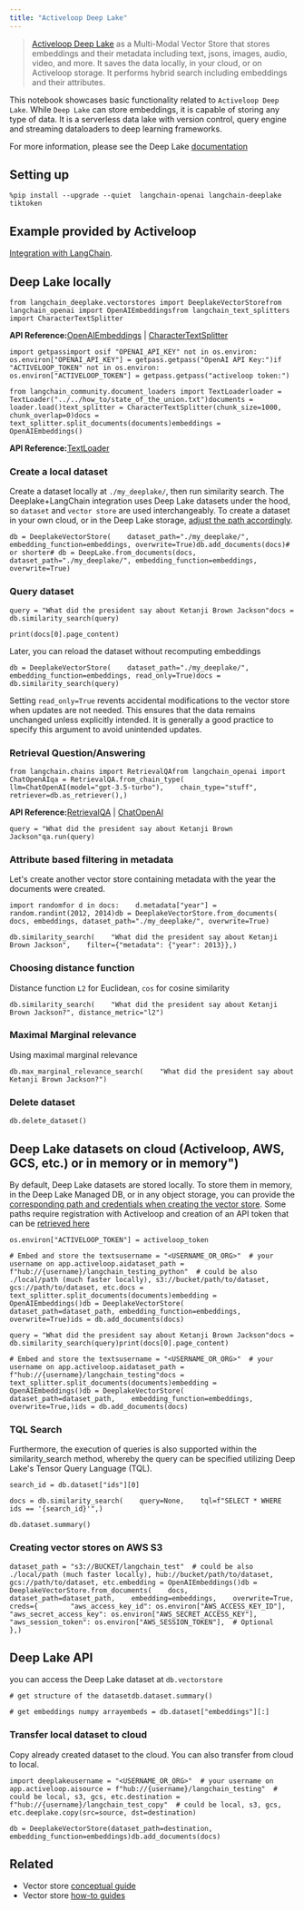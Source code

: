 ```yaml
---
title: "Activeloop Deep Lake"
---
```


> [Activeloop Deep Lake](https://docs.deeplake.ai/) as a Multi-Modal Vector Store that stores embeddings and their metadata including text, jsons, images, audio, video, and more. It saves the data locally, in your cloud, or on Activeloop storage. It performs hybrid search including embeddings and their attributes.

This notebook showcases basic functionality related to `Activeloop Deep Lake`. While `Deep Lake` can store embeddings, it is capable of storing any type of data. It is a serverless data lake with version control, query engine and streaming dataloaders to deep learning frameworks.

For more information, please see the Deep Lake [documentation](https://docs.deeplake.ai/)

## Setting up

```
%pip install --upgrade --quiet  langchain-openai langchain-deeplake tiktoken
```

## Example provided by Activeloop

[Integration with LangChain](https://docs.activeloop.ai/tutorials/vector-store/deep-lake-vector-store-in-langchain).

## Deep Lake locally

```
from langchain_deeplake.vectorstores import DeeplakeVectorStorefrom langchain_openai import OpenAIEmbeddingsfrom langchain_text_splitters import CharacterTextSplitter
```

**API Reference:**[OpenAIEmbeddings](https://python.langchain.com/api_reference/openai/embeddings/langchain_openai.embeddings.base.OpenAIEmbeddings.html) | [CharacterTextSplitter](https://python.langchain.com/api_reference/text_splitters/character/langchain_text_splitters.character.CharacterTextSplitter.html)

```
import getpassimport osif "OPENAI_API_KEY" not in os.environ:    os.environ["OPENAI_API_KEY"] = getpass.getpass("OpenAI API Key:")if "ACTIVELOOP_TOKEN" not in os.environ:    os.environ["ACTIVELOOP_TOKEN"] = getpass.getpass("activeloop token:")
```

```
from langchain_community.document_loaders import TextLoaderloader = TextLoader("../../how_to/state_of_the_union.txt")documents = loader.load()text_splitter = CharacterTextSplitter(chunk_size=1000, chunk_overlap=0)docs = text_splitter.split_documents(documents)embeddings = OpenAIEmbeddings()
```

**API Reference:**[TextLoader](https://python.langchain.com/api_reference/community/document_loaders/langchain_community.document_loaders.text.TextLoader.html)

### Create a local dataset

Create a dataset locally at `./my_deeplake/`, then run similarity search. The Deeplake+LangChain integration uses Deep Lake datasets under the hood, so `dataset` and `vector store` are used interchangeably. To create a dataset in your own cloud, or in the Deep Lake storage, [adjust the path accordingly](https://docs.deeplake.ai/latest/getting-started/storage-and-creds/storage-options/).

```
db = DeeplakeVectorStore(    dataset_path="./my_deeplake/", embedding_function=embeddings, overwrite=True)db.add_documents(docs)# or shorter# db = DeepLake.from_documents(docs, dataset_path="./my_deeplake/", embedding_function=embeddings, overwrite=True)
```

### Query dataset

```
query = "What did the president say about Ketanji Brown Jackson"docs = db.similarity_search(query)
```

```
print(docs[0].page_content)
```

Later, you can reload the dataset without recomputing embeddings

```
db = DeeplakeVectorStore(    dataset_path="./my_deeplake/", embedding_function=embeddings, read_only=True)docs = db.similarity_search(query)
```

Setting `read_only=True` revents accidental modifications to the vector store when updates are not needed. This ensures that the data remains unchanged unless explicitly intended. It is generally a good practice to specify this argument to avoid unintended updates.

### Retrieval Question/Answering

```
from langchain.chains import RetrievalQAfrom langchain_openai import ChatOpenAIqa = RetrievalQA.from_chain_type(    llm=ChatOpenAI(model="gpt-3.5-turbo"),    chain_type="stuff",    retriever=db.as_retriever(),)
```

**API Reference:**[RetrievalQA](https://python.langchain.com/api_reference/langchain/chains/langchain.chains.retrieval_qa.base.RetrievalQA.html) | [ChatOpenAI](https://python.langchain.com/api_reference/openai/chat_models/langchain_openai.chat_models.base.ChatOpenAI.html)

```
query = "What did the president say about Ketanji Brown Jackson"qa.run(query)
```

### Attribute based filtering in metadata

Let's create another vector store containing metadata with the year the documents were created.

```
import randomfor d in docs:    d.metadata["year"] = random.randint(2012, 2014)db = DeeplakeVectorStore.from_documents(    docs, embeddings, dataset_path="./my_deeplake/", overwrite=True)
```

```
db.similarity_search(    "What did the president say about Ketanji Brown Jackson",    filter={"metadata": {"year": 2013}},)
```

### Choosing distance function

Distance function `L2` for Euclidean, `cos` for cosine similarity

```
db.similarity_search(    "What did the president say about Ketanji Brown Jackson?", distance_metric="l2")
```

### Maximal Marginal relevance

Using maximal marginal relevance

```
db.max_marginal_relevance_search(    "What did the president say about Ketanji Brown Jackson?")
```

### Delete dataset

```
db.delete_dataset()
```

## Deep Lake datasets on cloud (Activeloop, AWS, GCS, etc.) or in memory or in memory")

By default, Deep Lake datasets are stored locally. To store them in memory, in the Deep Lake Managed DB, or in any object storage, you can provide the [corresponding path and credentials when creating the vector store](https://docs.deeplake.ai/latest/getting-started/storage-and-creds/storage-options/). Some paths require registration with Activeloop and creation of an API token that can be [retrieved here](https://app.activeloop.ai/)

```
os.environ["ACTIVELOOP_TOKEN"] = activeloop_token
```

```
# Embed and store the textsusername = "<USERNAME_OR_ORG>"  # your username on app.activeloop.aidataset_path = f"hub://{username}/langchain_testing_python"  # could be also ./local/path (much faster locally), s3://bucket/path/to/dataset, gcs://path/to/dataset, etc.docs = text_splitter.split_documents(documents)embedding = OpenAIEmbeddings()db = DeeplakeVectorStore(    dataset_path=dataset_path, embedding_function=embeddings, overwrite=True)ids = db.add_documents(docs)
```

```
query = "What did the president say about Ketanji Brown Jackson"docs = db.similarity_search(query)print(docs[0].page_content)
```

```
# Embed and store the textsusername = "<USERNAME_OR_ORG>"  # your username on app.activeloop.aidataset_path = f"hub://{username}/langchain_testing"docs = text_splitter.split_documents(documents)embedding = OpenAIEmbeddings()db = DeeplakeVectorStore(    dataset_path=dataset_path,    embedding_function=embeddings,    overwrite=True,)ids = db.add_documents(docs)
```

### TQL Search

Furthermore, the execution of queries is also supported within the similarity\_search method, whereby the query can be specified utilizing Deep Lake's Tensor Query Language (TQL).

```
search_id = db.dataset["ids"][0]
```

```
docs = db.similarity_search(    query=None,    tql=f"SELECT * WHERE ids == '{search_id}'",)
```

```
db.dataset.summary()
```

### Creating vector stores on AWS S3

```
dataset_path = "s3://BUCKET/langchain_test"  # could be also ./local/path (much faster locally), hub://bucket/path/to/dataset, gcs://path/to/dataset, etc.embedding = OpenAIEmbeddings()db = DeeplakeVectorStore.from_documents(    docs,    dataset_path=dataset_path,    embedding=embeddings,    overwrite=True,    creds={        "aws_access_key_id": os.environ["AWS_ACCESS_KEY_ID"],        "aws_secret_access_key": os.environ["AWS_SECRET_ACCESS_KEY"],        "aws_session_token": os.environ["AWS_SESSION_TOKEN"],  # Optional    },)
```

## Deep Lake API

you can access the Deep Lake dataset at `db.vectorstore`

```
# get structure of the datasetdb.dataset.summary()
```

```
# get embeddings numpy arrayembeds = db.dataset["embeddings"][:]
```

### Transfer local dataset to cloud

Copy already created dataset to the cloud. You can also transfer from cloud to local.

```
import deeplakeusername = "<USERNAME_OR_ORG>"  # your username on app.activeloop.aisource = f"hub://{username}/langchain_testing"  # could be local, s3, gcs, etc.destination = f"hub://{username}/langchain_test_copy"  # could be local, s3, gcs, etc.deeplake.copy(src=source, dst=destination)
```

```
db = DeeplakeVectorStore(dataset_path=destination, embedding_function=embeddings)db.add_documents(docs)
```

## Related

* Vector store [conceptual guide](/oss/concepts/vectorstores)
* Vector store [how-to guides](/oss/how_to/#vector-stores)
